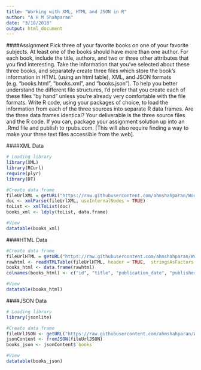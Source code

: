 ```yaml
---
title: "Working with XML, HTML and JSON in R"
author: "A H M Shahparan"
date: "3/18/2018"
output: html_document
---
```


####Assignment
Pick three of your favorite books on one of your favorite subjects. At least one of the books should have more than one author. For each book, include the title, authors, and two or three other attributes that you find interesting. Take the information that you’ve selected about these three books, and separately create three files which store the book’s information in HTML (using an html table), XML, and JSON formats (e.g. “books.html”, “books.xml”, and “books.json”). To help you better understand the different file structures, I’d prefer that you create each of these files “by hand” unless you’re already very comfortable with the file formats. Write R code, using your packages of choice, to load the information from each of the three sources into separate R data frames. Are the three data frames identical? Your deliverable is the three source files and the R code. If you can, package your assignment solution up into an .Rmd file and publish to rpubs.com. [This will also require finding a way to make your three text files accessible from the web].

####XML Data
```r
# Loading library
library(XML)
library(RCurl)
require(plyr)
library(DT)

#Create data frame
fileUrlXML = getURL("https://raw.githubusercontent.com/ahmshahparan/Working-with-XML-HTML-and-JSON-in-R/master/books.xml")
doc <- xmlParse(fileUrlXML, useInternalNodes = TRUE)
toList <- xmlToList(doc)
books_xml <- ldply(toList, data.frame)

#View
datatable(books_xml)
```

####HTML Data
```r
#Create data frame
fileUrlHTML = getURL("https://raw.githubusercontent.com/ahmshahparan/Working-with-XML-HTML-and-JSON-in-R/master/books.html")
rawhtml <- readHTMLTable(fileUrlHTML, header = TRUE,  stringsAsFactors = TRUE)
books_html <- data.frame(rawhtml)
colnames(books_html) <- c("id", "title", "publication_date", "publisher", "isbn", "category", "author1", "author2")

#View
datatable(books_html)
```

####JSON Data
```r
# Loading library
library(jsonlite)

#Create data frame
fileUrlJSON <- getURL("https://raw.githubusercontent.com/ahmshahparan/Working-with-XML-HTML-and-JSON-in-R/master/books.json")
jsonContent <- fromJSON(fileUrlJSON)
books_json <- jsonContent$`books`

#View
datatable(books_json)
```


